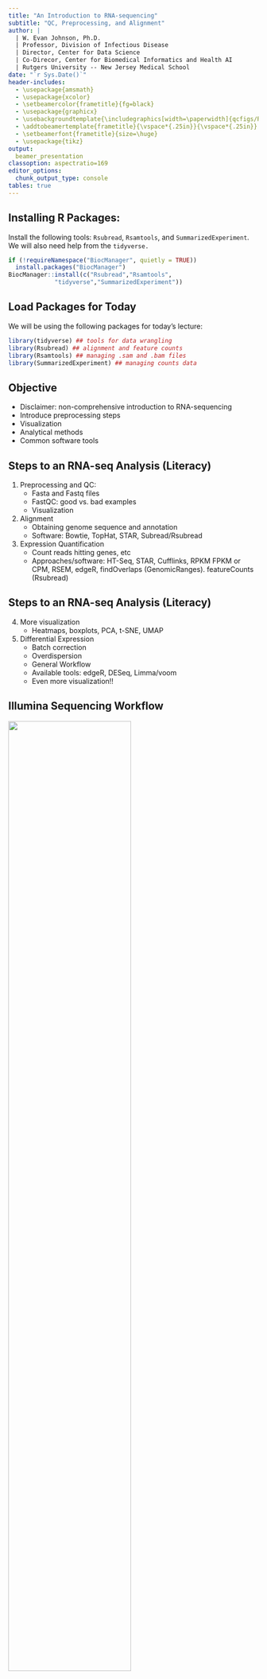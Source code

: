 ```yaml
---
title: "An Introduction to RNA-sequencing"
subtitle: "QC, Preprocessing, and Alignment"
author: | 
  | W. Evan Johnson, Ph.D.
  | Professor, Division of Infectious Disease
  | Director, Center for Data Science
  | Co-Direcor, Center for Biomedical Informatics and Health AI
  | Rutgers University -- New Jersey Medical School
date: "`r Sys.Date()`"
header-includes:
  - \usepackage{amsmath}
  - \usepackage{xcolor}
  - \setbeamercolor{frametitle}{fg=black}
  - \usepackage{graphicx}
  - \usebackgroundtemplate{\includegraphics[width=\paperwidth]{qcfigs/RH_template_Page_2.png}}
  - \addtobeamertemplate{frametitle}{\vspace*{.25in}}{\vspace*{.25in}}
  - \setbeamerfont{frametitle}{size=\huge}
  - \usepackage{tikz}
output: 
  beamer_presentation
classoption: aspectratio=169 
editor_options: 
  chunk_output_type: console
tables: true
---
```



## Installing R Packages: 
\Large
Install the following tools: `Rsubread`, `Rsamtools`,  and `SummarizedExperiment`. We will also need help from the `tidyverse.`

```r
if (!requireNamespace("BiocManager", quietly = TRUE))
  install.packages("BiocManager")
BiocManager::install(c("Rsubread","Rsamtools",
             "tidyverse","SummarizedExperiment"))
```


## Load Packages for Today
\large
We will be using the following packages for today's lecture:
```r
library(tidyverse) ## tools for data wrangling
library(Rsubread) ## alignment and feature counts
library(Rsamtools) ## managing .sam and .bam files
library(SummarizedExperiment) ## managing counts data
```

## Objective

\Large
* Disclaimer: non-comprehensive introduction to RNA-sequencing 
* Introduce preprocessing steps
* Visualization 
* Analytical methods 
* Common software tools

## Steps to an RNA-seq Analysis (Literacy)

\Large
1. Preprocessing and QC:
    + Fasta and Fastq files
    + FastQC: good vs. bad examples
    + Visualization
2. Alignment
    + Obtaining genome sequence and annotation
    + Software: Bowtie, TopHat, STAR, Subread/Rsubread
3. Expression Quantification
    + Count reads hitting genes, etc
    + Approaches/software: HT-Seq, STAR, Cufflinks, RPKM FPKM or CPM, RSEM, edgeR, findOverlaps (GenomicRanges). featureCounts (Rsubread)

## Steps to an RNA-seq Analysis (Literacy)

\Large
4. More visualization
    + Heatmaps, boxplots, PCA, t-SNE, UMAP
5. Differential Expression
    + Batch correction
    + Overdispersion
    + General Workflow
    + Available tools: edgeR, DESeq, Limma/voom
    + Even more visualization!!

## Illumina Sequencing Workflow

\center
![](qcfigs/illumina.png){height=70%}

## Sequencing Data Formats
\Large
Genome sequcencing data is often stored in one of two formats, FASTA and FASTQ text files. For example a FASTA files looks like the following: 
\center
![](qcfigs/fasta.png){height=60%}

## FASTQ Files
We can also store confidence or quality scores using a FASTQ format: 
![](qcfigs/fastq.png)

## .FASTQ Paired End
![](qcfigs/fastq_paired.png)

## FASTQ Encoding
In order to translate FASTQ quality scores: 

![](qcfigs/encoding1.png)
[https://en.wikipedia.org/wiki/Phred_quality_score](https://en.wikipedia.org/wiki/Phred_quality_score)


## Sequence Quality Score (PHRED)
\center
![](qcfigs/phred.png){height=65%}

## Sequence Quality Score (PHRED)
\Large
Quality scores (Phred)

- Sanger Phred: Range=(0,40), $P = 1-10^{-(ASCII-33)/10}$
- Solexa: Range= (-5,40),  $P = \frac{10^{(ASCII-64)/10)}}{ 1+10^{(ASCII-64)/10}}$
- Illumina 1.3: (0,40),  $P = \frac{10^{(ASCII-64)/10)}}{ 1+10^{(ASCII-64)/10}}$
- Illumina 1.5: Range=(2,40), $P = 1-10^{-(ASCII-64)/10}$
- Illumina 1.8: Same as Sanger except Range=(0,41)

## FASTQ Probability
![](qcfigs/encoding2.png)

## Preprocessing and QC using FASTQC
\Large 
[FastQC](http://www.bioinformatics.babraham.ac.uk/projects/fastqc/) provides a simple way to do QC checks on raw sequence data:  

* Import of data from BAM, SAM or FastQ files
* Quick overview and summary graphs and tables to quickly assess your data
* Export of results to an HTML based permanent report
* Offline operation to allow automated generation of reports without running the interactive application

## Preprocessing and QC using FASTQC
\Large
Interactive GUI from Amarel Desktop:
```bash
module spider fastqc
#module avail fastqc
module load FastQC
fastqc
```

## FastQC Example
\Large
Running FastQC from command-line (single file): 
```bash
mkdir example_data/fastqc
fastqc example_data/reads/R01_10_short500K.fq.gz \
       --outdir=example_data/fastqc
```

## FastQC Example
\Large
Running FastQC from command-line (multiple files): 
```bash
fastqc *.fq.gz --outdir=example_data/fastqc
```


## FastQC Score Distribution
\center
![](qcfigs/fastqcscore.png){width=40%}
![](qcfigs/fastqcscoredist.png){width=40%}


## FastQC Base and N Distribution
\center
![](qcfigs/fastqcbase.png){width=40%}
![](qcfigs/fastqcn.png){width=40%}

## MultiQC Example
\Large
You can use [`multiqc`](https://multiqc.info) to combine FastQC results. On Amarel Desktop do the following:

```bash
module load miniconda
conda init
source ~/.bashrc
conda install bioconda::multiqc
#pip install multiqc
cd example_data/fastqc
multiqc .
```


## Alignment to the Reference Genome
\Large
**Goal**: Find the genomic location for the sequencing read. Software: `Bowtie2`, `TopHat`, `STAR`, `Subread/Rsubread`, many others!

\center
![](qcfigs/align1.png){height=50%}

## Indexing your genome

\Large 
Abraham Lincoln: "Give me six hours to chop down a tree and I will spend the first four sharpening the axe." 

(4 hours indexing the genome, 2 hours aligning the reads)

## Creating a Hash Index Table
\center
![](qcfigs/hash1.png){height=70%}

## Creating a Hash Index Table
\center
![](qcfigs/hash2.png){height=70%}

## Creating a Hash Index Table
\center
![](qcfigs/hash3.png){height=70%}

## Creating a Hash Index Table
\center
![](qcfigs/hash4.png){height=70%}

## Creating a Hash Index Table
\center
![](qcfigs/hash5.png){height=70%}

## Read Lookup
\center
![](qcfigs/read1.png){height=70%}

## Read Lookup
\center
![](qcfigs/read2.png){height=70%}

## Read Lookup
\center
![](qcfigs/read3.png){height=70%}

## Read Lookup
\center
![](qcfigs/read4.png){height=70%}

## Read Lookup
\center
![](qcfigs/read5.png){height=70%}

## Needleman-Wunsch
\center
![](qcfigs/needleman_wunsch1.png){width=60%}

## Needleman-Wunsch
\center
![](qcfigs/needleman_wunsch2.png){width=60%}

## Needleman-Wunsch
\center
![](qcfigs/needleman_wunsch3.png){width=60%}

## Needleman-Wunsch
\center
![](qcfigs/needleman_wunsch4.png){width=60%}

## Session info
\tiny
```r
sessionInfo()
```
